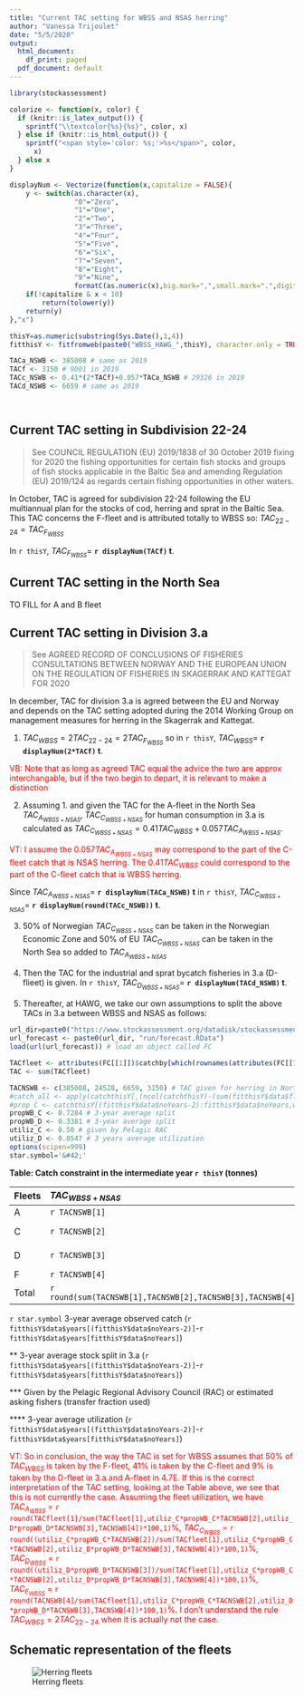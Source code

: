 ```yaml
---
title: "Current TAC setting for WBSS and NSAS herring"
author: "Vanessa Trijoulet"
date: "5/5/2020"
output:
  html_document:
    df_print: paged
  pdf_document: default
---
```


```r
library(stockassessment)

colorize <- function(x, color) {
  if (knitr::is_latex_output()) {
    sprintf("\\textcolor{%s}{%s}", color, x)
  } else if (knitr::is_html_output()) {
    sprintf("<span style='color: %s;'>%s</span>", color, 
      x)
  } else x
}

displayNum <- Vectorize(function(x,capitalize = FALSE){
    y <- switch(as.character(x),
                "0"="Zero",
                "1"="One",
                "2"="Two",
                "3"="Three",
                "4"="Four",
                "5"="Five",
                "6"="Six",
                "7"="Seven",
                "8"="Eight",
                "9"="Nine",
                formatC(as.numeric(x),big.mark=",",small.mark=".",digits=0,format="f"))
    if(!capitalize & x < 10)
        return(tolower(y))
    return(y)                
},"x")

thisY=as.numeric(substring(Sys.Date(),1,4))
fitthisY <- fitfromweb(paste0("WBSS_HAWG_",thisY), character.only = TRUE)

TACa_NSWB <- 385008 # same as 2019
TACf <- 3150 # 9001 in 2019
TACc_NSWB <- 0.41*(2*TACf)+0.057*TACa_NSWB # 29326 in 2019
TACd_NSWB <- 6659 # same as 2019




```

## Current TAC setting in Subdivision 22-24
> See COUNCIL REGULATION (EU) 2019/1838 of 30 October 2019 fixing for 2020 the fishing opportunities for certain fish stocks and groups of fish stocks applicable in the Baltic Sea and amending Regulation (EU) 2019/124 as regards certain fishing opportunities in other waters.

In October, TAC is agreed for subdivision 22-24 following the EU multiannual plan for the stocks of cod, herring and sprat in the Baltic Sea. 
This TAC concerns the F-fleet and is attributed totally to WBSS so: $TAC_{22-24}=TAC_{F_{WBSS}}$ 

In `r thisY`, $TAC_{F_{WBSS}}=$ **`r displayNum(TACf)` t**.



## Current TAC setting in the North Sea

TO FILL for A and B fleet


## Current TAC setting in Division 3.a
> See AGREED RECORD OF CONCLUSIONS OF FISHERIES CONSULTATIONS BETWEEN NORWAY AND THE EUROPEAN UNION ON THE REGULATION OF FISHERIES IN SKAGERRAK AND KATTEGAT FOR 2020

In december, TAC for division 3.a is agreed between the EU and Norway and depends on the TAC setting adopted during the 2014 Working Group on management measures for herring in the Skagerrak and Kattegat.

1. $TAC_{WBSS}=2TAC_{22-24}=2TAC_{F_{WBSS}}$ so in `r thisY`, $TAC_{WBSS}=$ **`r displayNum(2*TACf)` t**.

<span style="color:red"> VB: Note that as long as agreed TAC equal the advice the two are approx interchangable, but if the two begin to depart, it is relevant to make a distinction  </span>

2. Assuming 1. and given the TAC for the A-fleet in the North Sea $TAC_{A_{WBSS+NSAS}}$, $TAC_{C_{WBSS+NSAS}}$ for human consumption in 3.a is calculated as $TAC_{C_{WBSS+NSAS}}=0.41TAC_{WBSS} + 0.057TAC_{A_{WBSS+NSAS}}$.

<span style="color:red"> VT: I assume the $0.057TAC_{A_{WBSS+NSAS}}$ may correspond to the part of the C-fleet catch that is NSAS herring. The $0.41TAC_{WBSS}$ could correspond to the part of the C-fleet catch that is WBSS herring.  </span>

Since $TAC_{A_{WBSS+NSAS}}=$ **`r displayNum(TACa_NSWB)` t** in `r thisY`, $TAC_{C_{WBSS+NSAS}}=$ **`r displayNum(round(TACc_NSWB))` t**. 

3. 50% of Norwegian $TAC_{C_{WBSS+NSAS}}$ can be taken in the Norwegian Economic Zone and 50% of EU $TAC_{C_{WBSS+NSAS}}$ can be taken in the North Sea so added to $TAC_{A_{WBSS+NSAS}}$

4. Then the TAC for the industrial and sprat bycatch fisheries in 3.a (D-flieet) is given. In `r thisY`, $TAC_{D_{WBSS+NSAS}}=$ **`r displayNum(TACd_NSWB)` t**. 


5. Thereafter, at HAWG, we take our own assumptions to split the above TACs in 3.a between WBSS and NSAS as follows:



```r
url_dir=paste0("https://www.stockassessment.org/datadisk/stockassessment/userdirs/user295/WBSS_HAWG_",thisY,"/") # URL of assessment directory
url_forecast <- paste0(url_dir, "run/forecast.RData")
load(url(url_forecast)) # load an object called FC 

TACfleet <- attributes(FC[[1]])$catchby[which(rownames(attributes(FC[[1]])$catchby)==as.character(thisY)),seq(1,ncol(attributes(FC[[1]])$catchby),3)]
TAC <- sum(TACfleet)

TACNSWB <- c(385008, 24528, 6659, 3150) # TAC given for herring in North Sea and western Baltic
#catch_all <- apply(catchthisY[,(ncol(catchthisY)-(sum(fitthisY$data$fleetTypes==0)-1)):ncol(catchthisY)],1,sum)
#prop_C <- catchthisY[(fitthisY$data$noYears-2):fitthisY$data$noYears,which(colnames(catchthisY)=="Obs(Fleet w.o. effort 3)")]
propWB_C <- 0.7284 # 3-year average split
propWB_D <- 0.3381 # 3-year average split
utiliz_C <- 0.50 # given by Pelagic RAC
utiliz_D <- 0.0547 # 3 years average utilization
options(scipen=999)
star.symbol='&#42;'
```

**Table: Catch constraint in the intermediate year `r thisY` (tonnes)**

Fleets| $TAC_{WBSS+NSAS}$ | $TAC_{WBSS}$| $TAC_{WBSS}$ given utilization|
:-----| :------------------| :-----| :-----------------------|
A     |    `r TACNSWB[1]`  | `r TACfleet[1]` __`r star.symbol`__| 100% = `r TACfleet[1]`|
C     |    `r TACNSWB[2]`  | `r propWB_C*100`% = `r round(propWB_C*TACNSWB[2])` __`r star.symbol``r star.symbol`__| `r utiliz_C*100`% = `r round(utiliz_C*propWB_C*TACNSWB[2])` __`r star.symbol``r star.symbol``r star.symbol`__|
D     |    `r TACNSWB[3]`  | `r propWB_D*100`% = `r round(propWB_D*TACNSWB[3])` __`r star.symbol``r star.symbol`__|`r utiliz_D*100`% = `r round(utiliz_D*propWB_D*TACNSWB[3])` __`r star.symbol``r star.symbol``r star.symbol``r star.symbol`__|
F     |    `r TACNSWB[4]`  | 100% = `r TACNSWB[4]`| 100% = `r TACNSWB[4]`|
Total | `r round(sum(TACNSWB[1],TACNSWB[2],TACNSWB[3],TACNSWB[4]))` | `r round(sum(TACfleet[1],propWB_C*TACNSWB[2],propWB_D*TACNSWB[3],TACNSWB[4]))` |  `r round(sum(TACfleet[1],utiliz_C*propWB_C*TACNSWB[2],utiliz_D*propWB_D*TACNSWB[3],TACNSWB[4]))`|


`r star.symbol` 3-year average observed catch (`r fitthisY$data$years[(fitthisY$data$noYears-2)]`-`r fitthisY$data$years[fitthisY$data$noYears]`)

** 3-year average stock split in 3.a (`r fitthisY$data$years[(fitthisY$data$noYears-2)]`-`r fitthisY$data$years[fitthisY$data$noYears]`)

*** Given by the Pelagic Regional Advisory Council (RAC) or estimated asking fishers (transfer fraction used)

**** 3-year average utilization (`r fitthisY$data$years[(fitthisY$data$noYears-2)]`-`r fitthisY$data$years[fitthisY$data$noYears]`)


<span style="color:red"> VT: So in conclusion, the way the TAC is set for WBSS assumes that 50% of $TAC_{WBSS}$ is taken by the F-fleet, 41% is taken by the C-fleet and 9% is taken by the D-fleet in 3.a and A-fleet in 4.7E. If this is the correct interpretation of the TAC setting, looking at the Table above, we see that this is not currently the case. Assuming the fleet utilization, we have $TAC_{A_{WBSS}}$ = `r round(TACfleet[1]/sum(TACfleet[1],utiliz_C*propWB_C*TACNSWB[2],utiliz_D*propWB_D*TACNSWB[3],TACNSWB[4])*100,1)`%, $TAC_{C_{WBSS}}$ = `r round((utiliz_C*propWB_C*TACNSWB[2])/sum(TACfleet[1],utiliz_C*propWB_C*TACNSWB[2],utiliz_D*propWB_D*TACNSWB[3],TACNSWB[4])*100,1)`%, $TAC_{D_{WBSS}}$ = `r round((utiliz_D*propWB_D*TACNSWB[3])/sum(TACfleet[1],utiliz_C*propWB_C*TACNSWB[2],utiliz_D*propWB_D*TACNSWB[3],TACNSWB[4])*100,1)`%, $TAC_{F_{WBSS}}$ = `r round(TACNSWB[4]/sum(TACfleet[1],utiliz_C*propWB_C*TACNSWB[2],utiliz_D*propWB_D*TACNSWB[3],TACNSWB[4])*100,1)`%.
I don't understand the rule $TAC_{WBSS}=2TAC_{22-24}$ when it is actually not the case. </span>



## Schematic representation of the fleets

![Herring fleets](Map stocks.png)